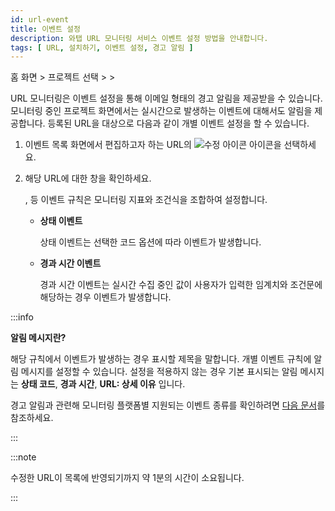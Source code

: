 ```yaml
---
id: url-event
title: 이벤트 설정
description: 와탭 URL 모니터링 서비스 이벤트 설정 방법을 안내합니다.
tags: [ URL, 설치하기, 이벤트 설정, 경고 알림 ]
---
```


홈 화면 &gt; 프로젝트 선택 &gt; <Cmdname sid="side_event" className="uitext" /> &gt; <Cmdname sid="side_eventSetting" className="uitext" />

URL 모니터링은 이벤트 설정을 통해 이메일 형태의 경고 알림을 제공받을 수 있습니다. 모니터링 중인 프로젝트 화면에서는 실시간으로 발생하는 이벤트에 대해서도 알림을 제공합니다. 등록된 URL을 대상으로 다음과 같이 개별 이벤트 설정을 할 수 있습니다. 

1. 이벤트 목록 화면에서 편집하고자 하는 URL의 ![수정 아이콘](/img/ico-edit.svg) <Cmdname sid="edit" className="uitext" /> 아이콘을 선택하세요.

    <ImgLang img='url-event.png' desc='이벤트 목록 화면' />

1. 해당 URL에 대한 <Cmdname sid="edit_alert_setting" className="uitext" /> 창을 확인하세요. 

    <ImgLang img='url-event-mod.png' desc='url 이벤트 설정 창' />

    <Cmdname sid="status" className="uitext" />, <Cmdname sid="elapsed" className="uitext" /> 등 이벤트 규칙은 모니터링 지표와 조건식을 조합하여 설정합니다. 

    * **상태 이벤트**

      상태 이벤트는 선택한 <Cmdname sid="status" className="uitext" /> 코드 옵션에 따라 이벤트가 발생합니다.
    
      <ImgLang img='alert_status.png' desc='상태 이벤트' />

    * **경과 시간 이벤트**

      경과 시간 이벤트는 실시간 수집 중인 <Cmdname sid="elapsed" className="uitext" /> 값이 사용자가 입력한 임계치와 조건문에 해당하는 경우 이벤트가 발생합니다.
    
      <ImgLang img='alert_elapsed.png' desc='경과 시간 이벤트' />

:::info

**알림 메시지란?**

해당 규칙에서 이벤트가 발생하는 경우 표시할 제목을 말합니다. 개별 이벤트 규칙에 알림 메시지를 설정할 수 있습니다. 설정을 적용하지 않는 경우 기본 표시되는 알림 메시지는 **상태 코드**, **경과 시간**, **URL: 상세 이유** 입니다.

경고 알림과 관련해 모니터링 플랫폼별 지원되는 이벤트 종류를 확인하려면 [다음 문서](../support-env#support-notice)를 참조하세요.

:::

:::note

수정한 URL이 목록에 반영되기까지 약 1분의 시간이 소요됩니다.

:::